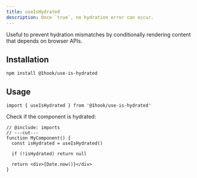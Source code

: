 ```yaml
---
title: useIsHydrated
description: Once `true`, no hydration error can occur.
---
```


Useful to prevent hydration mismatches by conditionally rendering content that depends on browser APIs.

## Installation

```package-install
npm install @1hook/use-is-hydrated
```

## Usage

```tsx twoslash include imports
import { useIsHydrated } from '@1hook/use-is-hydrated'
```

Check if the component is hydrated:

```tsx twoslash
// @include: imports
// ---cut---
function MyComponent() {
  const isHydrated = useIsHydrated()

  if (!isHydrated) return null

  return <div>{Date.now()}</div>
}
```
